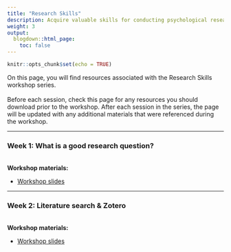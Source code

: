 ```yaml
---
title: "Research Skills"
description: Acquire valuable skills for conducting psychological research, from conducting literature reviews to developing your research question(s) to sharing your results with peers.
weight: 3
output:
  blogdown::html_page:
    toc: false
---
```


```r
knitr::opts_chunk$set(echo = TRUE)
```

On this page, you will find resources associated with the Research Skills workshop series.
<br><br>
Before each session, check this page for any resources you should download prior to the workshop. After each session in the series, the page will be updated with any additional materials that were referenced during the workshop.

<hr>

### Week 1: What is a good research question?
<br>
**Workshop materials:**
<ul>
<li><a href="/workshop_files/2022/research-skills/GoodResearchQuestion.pdf" download>Workshop slides</a>
</ul>

<hr>

### Week 2: Literature search & Zotero
<br>
**Workshop materials:**
<ul>
<li><a href="/workshop_files/2022/research-skills/sipps_lit-review-and-zotero_hdz.pdf" download>Workshop slides</a>
</ul>